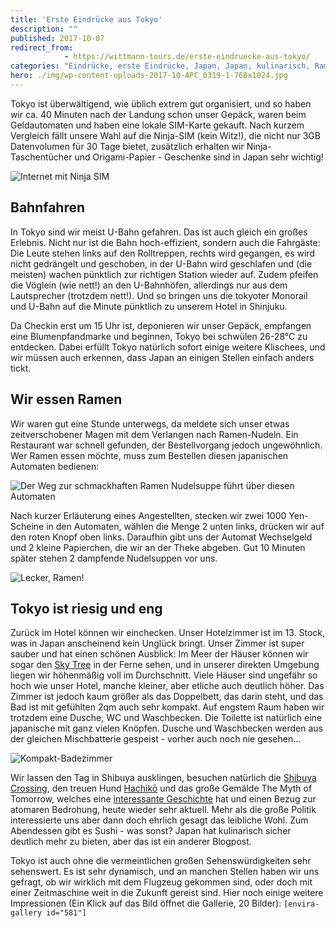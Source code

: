 ```yaml
---
title: 'Erste Eindrücke aus Tokyo'
description: ""
published: 2017-10-07
redirect_from: 
            - https://wittmann-tours.de/erste-eindruecke-aus-tokyo/
categories: "Eindrücke, erste Eindrücke, Japan, Japan, kulinarisch, Ramen, Tokyo"
hero: ./img/wp-content-uploads-2017-10-APC_0319-1-768x1024.jpg
---
```

Tokyo ist überwältigend, wie üblich extrem gut organisiert, und so haben wir ca. 40 Minuten nach der Landung schon unser Gepäck, waren beim Geldautomaten und haben eine lokale SIM-Karte gekauft. Nach kurzem Vergleich fällt unsere Wahl auf die Ninja-SIM (kein Witz!), die nicht nur 3GB Datenvolumen für 30 Tage bietet, zusätzlich erhalten wir Ninja-Taschentücher und Origami-Papier - Geschenke sind in Japan sehr wichtig!

![Internet mit Ninja SIM](./img/wp-content-uploads-2017-10-APC_0319-1-768x1024.jpg)

## <!--more-->Bahnfahren

In Tokyo sind wir meist U-Bahn gefahren. Das ist auch gleich ein großes Erlebnis. Nicht nur ist die Bahn hoch-effizient, sondern auch die Fahrgäste: Die Leute stehen links auf den Rolltreppen, rechts wird gegangen, es wird nicht gedrängelt und geschoben, in der U-Bahn wird geschlafen und (die meisten) wachen pünktlich zur richtigen Station wieder auf. Zudem pfeifen die Vöglein (wie nett!) an den U-Bahnhöfen, allerdings nur aus dem Lautsprecher (trotzdem nett!). Und so bringen uns die tokyoter Monorail und U-Bahn auf die Minute pünktlich zu unserem Hotel in Shinjuku.

Da Checkin erst um 15 Uhr ist, deponieren wir unser Gepäck, empfangen eine Blumenpfandmarke und beginnen, Tokyo bei schwülen 26-28°C zu entdecken. Dabei erfüllt Tokyo natürlich sofort einige weitere Klischees, und wir müssen auch erkennen, dass Japan an einigen Stellen einfach anders tickt.

## Wir essen Ramen

Wir waren gut eine Stunde unterwegs, da meldete sich unser etwas zeitverschobener Magen mit dem Verlangen nach Ramen-Nudeln. Ein Restaurant war schnell gefunden, der Bestellvorgang jedoch ungewöhnlich. Wer Ramen essen möchte, muss zum Bestellen diesen japanischen Automaten bedienen:

![Der Weg zur schmackhaften Ramen Nudelsuppe führt über diesen Automaten](./img/wp-content-uploads-2017-10-APC_0334-1-768x1024.jpg)

Nach kurzer Erläuterung eines Angestellten, stecken wir zwei 1000 Yen-Scheine in den Automaten, wählen die Menge 2 unten links, drücken wir auf den roten Knopf oben links. Daraufhin gibt uns der Automat Wechselgeld und 2 kleine Papierchen, die wir an der Theke abgeben. Gut 10 Minuten später stehen 2 dampfende Nudelsuppen vor uns.

![Lecker, Ramen!](http://wittmann-tours.de/wp-content/uploads/2017/10/APC_0336-1-1024x768.jpg)

## Tokyo ist riesig und eng

Zurück im Hotel können wir einchecken. Unser Hotelzimmer ist im 13. Stock, was in Japan anscheinend kein Unglück bringt. Unser Zimmer ist super sauber und hat einen schönen Ausblick: Im Meer der Häuser können wir sogar den [Sky Tree](https://de.wikipedia.org/wiki/Tokyo_Skytree) in der Ferne sehen, und in unserer direkten Umgebung liegen wir höhenmäßig voll im Durchschnitt. Viele Häuser sind ungefähr so hoch wie unser Hotel, manche kleiner, aber etliche auch deutlich höher. Das Zimmer ist jedoch kaum größer als das Doppelbett, das darin steht, und das Bad ist mit gefühlten 2qm auch sehr kompakt. Auf engstem Raum haben wir trotzdem eine Dusche, WC und Waschbecken. Die Toilette ist natürlich eine japanische mit ganz vielen Knöpfen. Dusche und Waschbecken werden aus der gleichen Mischbatterie gespeist - vorher auch noch nie gesehen...

![Kompakt-Badezimmer](http://wittmann-tours.de/wp-content/uploads/2017/10/IMG_0705-1-901x1024.jpg)

Wir lassen den Tag in Shibuya ausklingen, besuchen natürlich die [Shibuya Crossing](http://christian-wittmann.com/photographing-shibuya-crossing/), den treuen Hund [Hachikō](https://de.wikipedia.org/wiki/Hachik%C5%8D) und das große Gemälde The Myth of Tomorrow, welches eine [interessante Geschichte](https://www.timeout.com/tokyo/art/the-myth-of-tomorrow) hat und einen Bezug zur atomaren Bedrohung, heute wieder sehr aktuell. Mehr als die große Politik interessierte uns aber dann doch ehrlich gesagt das leibliche Wohl. Zum Abendessen gibt es Sushi - was sonst? Japan hat kulinarisch sicher deutlich mehr zu bieten, aber das ist ein anderer Blogpost.

Tokyo ist auch ohne die vermeintlichen großen Sehenswürdigkeiten sehr sehenswert. Es ist sehr dynamisch, und an manchen Stellen haben wir uns gefragt, ob wir wirklich mit dem Flugzeug gekommen sind, oder doch mit einer Zeitmaschine weit in die Zukunft gereist sind. Hier noch einige weitere Impressionen (Ein Klick auf das Bild öffnet die Gallerie, 20 Bilder): `[envira-gallery id="581"]`
